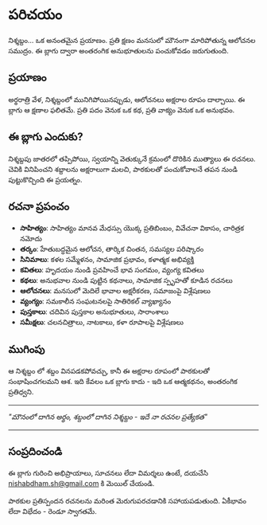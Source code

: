 # పరిచయం

నిశ్శబ్దం... ఒక అనంతమైన ప్రయాణం. ప్రతి క్షణం మనసులో మౌనంగా మారిపోతున్న ఆలోచనల సముద్రం. ఈ బ్లాగు ద్వారా అంతరంగిక అనుభూతులను పంచుకోవడం జరుగుతుంది.

## ప్రయాణం

అర్థరాత్రి వేళ, నిశ్శబ్దంలో మునిగిపోయినప్పుడు, ఆలోచనలు అక్షరాల రూపం దాల్చాయి. ఈ బ్లాగు ఆ క్షణాల ఫలితమే. ప్రతి పదం వెనుక ఒక కథ, ప్రతి వాక్యం వెనుక ఒక అనుభవం.

## ఈ బ్లాగు ఎందుకు?

నిశ్శబ్దపు జాతరలో తప్పిపోయి, స్వయాన్ని వెతుక్కునే క్రమంలో దొరికిన ముత్యాలు ఈ రచనలు. చెవికి వినిపించని శబ్దాలను అక్షరాలుగా మలచి, పాఠకులతో పంచుకోవాలనే తపన నుండి పుట్టుకొచ్చింది ఈ ప్రయత్నం.

## రచనా ప్రపంచం

- **సాహిత్యం**: సాహిత్యం మానవ మేధస్సు యొక్క ప్రతిబింబం, వివేచనా వికాసం, చారిత్రక నమోదు
- **తర్కం**: హేతుబద్ధమైన ఆలోచన, తార్కిక చింతన, సమస్యల పరిష్కారం
- **సినిమాలు**: కళల సమ్మేళనం, సామాజిక ప్రభావం, కళాత్మక అభివ్యక్తి
- **కవితలు**: హృదయం నుండి ప్రవహించే భావ సంగమం, వ్యంగ్య కవితలు
- **కథలు**: అనుభవాల నుండి పుట్టిన కథనాలు, సామాజిక స్పృహతో కూడిన రచనలు
- **ఆలోచనలు**: మనసులో మెదిలే భావాల అక్షరీకరణ, సమాజంపై విశ్లేషణలు
- **వ్యంగ్యం**: సమకాలీన సంఘటనలపై సాతిరికల్ వ్యాఖ్యానం
- **పుస్తకాలు**: చదివిన పుస్తకాల అనుభూతులు, సారాంశాలు
- **సమీక్షలు**: చలనచిత్రాలు, నాటకాలు, కళా రూపాలపై విశ్లేషణలు

## ముగింపు

ఆ నిశ్శబ్దం లో శబ్దం వినపడకపోవచ్చు, కానీ ఈ అక్షరాల రూపంలో పాఠకులతో సంభాషించగలమని ఆశ. ఇది కేవలం ఒక బ్లాగు కాదు - ఇది ఒక ఆత్మకథనం, అంతరంగిక ప్రతిధ్వని.

---

_"మౌనంలో దాగిన అర్థం, శబ్దంలో దాగిన నిశ్శబ్దం - ఇదే నా రచనల ప్రత్యేకత"_

---

## సంప్రదించండి

ఈ బ్లాగు గురించి అభిప్రాయాలు, సూచనలు లేదా విమర్శలు ఉంటే, దయచేసి [nishabdham.sh@gmail.com](mailto:nishabdham.sh@gmail.com) కి మెయిల్ చేయండి.

పాఠకుల ప్రతిస్పందన రచనలను మరింత మెరుగుపరచడానికి సహాయపడుతుంది. ఏకీభావం లేదా విభేదం - రెండూ స్వాగతమే.
